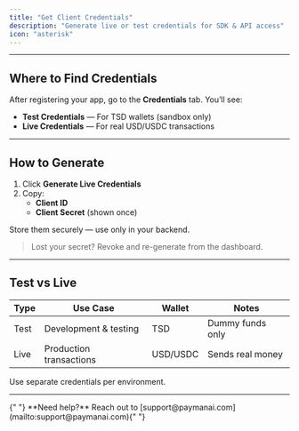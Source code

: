 ```yaml
---
title: "Get Client Credentials"
description: "Generate live or test credentials for SDK & API access"
icon: "asterisk"
---
```


---

## Where to Find Credentials

After registering your app, go to the **Credentials** tab. You’ll see:

-   **Test Credentials** — For TSD wallets (sandbox only)
-   **Live Credentials** — For real USD/USDC transactions

---

## How to Generate

1. Click **Generate Live Credentials**
2. Copy:
    - **Client ID**
    - **Client Secret** (shown once)

Store them securely — use only in your backend.

> Lost your secret? Revoke and re-generate from the dashboard.

---

## Test vs Live

| Type | Use Case                | Wallet   | Notes            |
| ---- | ----------------------- | -------- | ---------------- |
| Test | Development & testing   | TSD      | Dummy funds only |
| Live | Production transactions | USD/USDC | Sends real money |

Use separate credentials per environment.

---

<Note>
	{" "}
	**Need help?** Reach out to [support@paymanai.com](mailto:support@paymanai.com){" "}
</Note>
